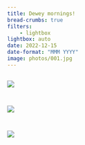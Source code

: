 ```yaml
---
title: Dewey mornings!
bread-crumbs: true
filters:
    - lightbox
lightbox: auto
date: 2022-12-15
date-format: "MMM YYYY"
image: photos/001.jpg
---
```




::: {style="display: grid;grid-template-columns: repeat(auto-fill, minmax(250px, 1fr));grid-gap: 1em;"}


![](photos/001.jpg){group="my-gallery"}

![](photos/002.jpg){group="my-gallery"}

![](photos/003.jpg){group="my-gallery"}

:::
